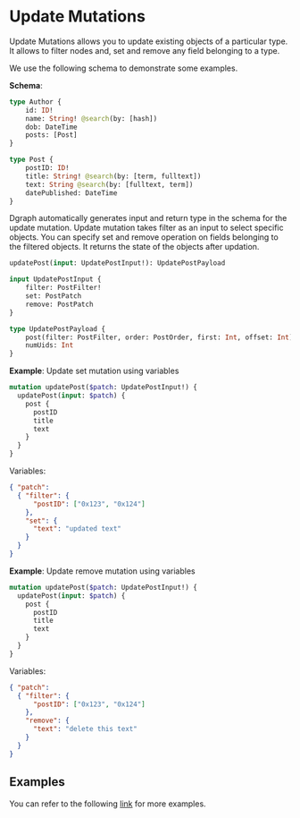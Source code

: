 <h1>Update Mutations</h1>
Update Mutations allows you to update existing objects of a particular type. It allows to filter nodes and, set and remove any field belonging to a type.

We use the following schema to demonstrate some examples.

**Schema**:
```graphql
type Author {
	id: ID!
	name: String! @search(by: [hash])
	dob: DateTime
	posts: [Post]
}

type Post {
	postID: ID!
	title: String! @search(by: [term, fulltext])
	text: String @search(by: [fulltext, term])
	datePublished: DateTime
}
```

Dgraph automatically generates input and return type in the schema for the update mutation. Update mutation takes filter as an input to select specific objects. You can specify set and remove operation on fields belonging to the filtered objects. It returns the state of the objects after updation.
```graphql
updatePost(input: UpdatePostInput!): UpdatePostPayload

input UpdatePostInput {
	filter: PostFilter!
	set: PostPatch
	remove: PostPatch
}

type UpdatePostPayload {
	post(filter: PostFilter, order: PostOrder, first: Int, offset: Int): [Post]
	numUids: Int
}
```

**Example**: Update set mutation using variables
```graphql
mutation updatePost($patch: UpdatePostInput!) {
  updatePost(input: $patch) {
    post {
      postID
      title
      text
    }
  }
}
```
Variables:
```json
{ "patch":
  { "filter": {
      "postID": ["0x123", "0x124"]
    },
    "set": {
      "text": "updated text"
    }
  }
}
```

**Example**: Update remove mutation using variables
```graphql
mutation updatePost($patch: UpdatePostInput!) {
  updatePost(input: $patch) {
    post {
      postID
      title
      text
    }
  }
}
```
Variables:
```json
{ "patch":
  { "filter": {
      "postID": ["0x123", "0x124"]
    },
    "remove": {
      "text": "delete this text"
    }
  }
}
```

## Examples

You can refer to the following [link](https://github.com/dgraph-io/dgraph/blob/master/graphql/resolve/update_mutation_test.yaml) for more examples.


